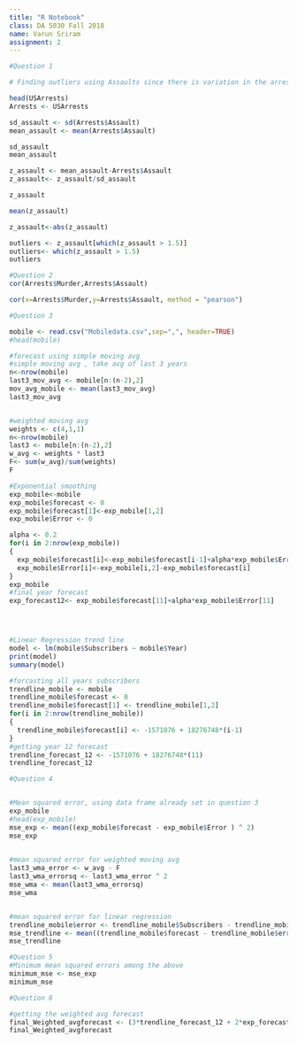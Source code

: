 ```yaml
---
title: "R Notebook"
class: DA 5030 Fall 2018
name: Varun Sriram
assignment: 2
---
```



```r
#Question 1

# Finding outliers using Assaults since there is variation in the arrests column

head(USArrests)
Arrests <- USArrests

sd_assault <- sd(Arrests$Assault)
mean_assault <- mean(Arrests$Assault)

sd_assault
mean_assault

z_assault <- mean_assault-Arrests$Assault
z_assault<- z_assault/sd_assault

z_assault

mean(z_assault)

z_assault<-abs(z_assault)

outliers <- z_assault[which(z_assault > 1.5)]
outliers<- which(z_assault > 1.5)
outliers

```

```r
#Question 2
cor(Arrests$Murder,Arrests$Assault)

cor(x=Arrests$Murder,y=Arrests$Assault, method = "pearson")
```

```r
#Question 3

mobile <- read.csv("Mobiledata.csv",sep=",", header=TRUE)
#head(mobile)

#forecast using simple moving avg
#simple moving avg , take avg of last 3 years
n<-nrow(mobile)
last3_mov_avg <- mobile[n:(n-2),2]
mov_avg_mobile <- mean(last3_mov_avg)
last3_mov_avg


#weighted moving avg
weights <- c(4,1,1)
n<-nrow(mobile)
last3 <- mobile[n:(n-2),2] 
w_avg <- weights * last3
F<- sum(w_avg)/sum(weights)
F

#Exponential smoothing
exp_mobile<-mobile
exp_mobile$forecast <- 0
exp_mobile$forecast[1]<-exp_mobile[1,2]
exp_mobile$Error <- 0

alpha <- 0.2
for(i in 2:nrow(exp_mobile))
{
  exp_mobile$forecast[i]<-exp_mobile$forecast[i-1]+alpha*exp_mobile$Error[i-1]
  exp_mobile$Error[i]<-exp_mobile[i,2]-exp_mobile$forecast[i]
}
exp_mobile
#final year forecast
exp_forecast12<- exp_mobile$forecast[11]+alpha*exp_mobile$Error[11]




#Linear Regression trend line
model <- lm(mobile$Subscribers ~ mobile$Year)
print(model)
summary(model)

#forcasting all years subscribers
trendline_mobile <- mobile
trendline_mobile$forecast <- 0
trendline_mobile$forecast[1] <- trendline_mobile[1,2]
for(i in 2:nrow(trendline_mobile))
{
  trendline_mobile$forecast[i] <- -1571076 + 18276748*(i-1)
}
#getting year 12 forecast
trendline_forecast_12 <- -1571076 + 18276748*(11)
trendline_forecast_12
```

```r
#Question 4


#Mean squared error, using data frame already set in question 3
exp_mobile
#head(exp_mobile)
mse_exp <- mean((exp_mobile$forecast - exp_mobile$Error ) ^ 2)
mse_exp

  
#mean squared error for weighted moving avg
last3_wma_error <- w_avg - F
last3_wma_errorsq <- last3_wma_error ^ 2
mse_wma <- mean(last3_wma_errorsq)
mse_wma


#mean squared error for linear regression
trendline_mobile$error <- trendline_mobile$Subscribers - trendline_mobile$forecast
mse_trendline <- mean((trendline_mobile$forecast - trendline_mobile$error ) ^ 2)
mse_trendline

```

```r
#Question 5
#Minimum mean squared errors among the above
minimum_mse <- mse_exp
minimum_mse
```

```r
#Question 6

#getting the weighted avg forecast
final_Weighted_avgforecast <- (3*trendline_forecast_12 + 2*exp_forecast12 + F)/6
final_Weighted_avgforecast

```